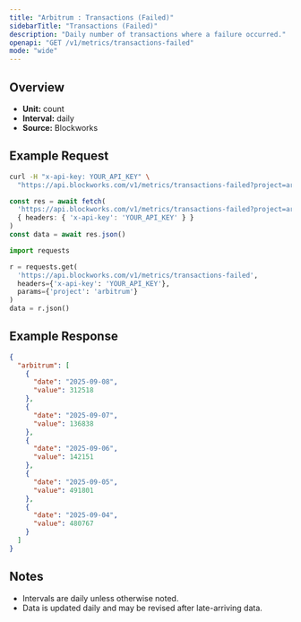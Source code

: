 ```yaml
---
title: "Arbitrum : Transactions (Failed)"
sidebarTitle: "Transactions (Failed)"
description: "Daily number of transactions where a failure occurred."
openapi: "GET /v1/metrics/transactions-failed"
mode: "wide"
---
```


## Overview

- **Unit:** count
- **Interval:** daily
- **Source:** Blockworks

## Example Request

<CodeGroup>

```bash cURL
curl -H "x-api-key: YOUR_API_KEY" \
  "https://api.blockworks.com/v1/metrics/transactions-failed?project=arbitrum"
```

```typescript TypeScript
const res = await fetch(
  'https://api.blockworks.com/v1/metrics/transactions-failed?project=arbitrum',
  { headers: { 'x-api-key': 'YOUR_API_KEY' } }
)
const data = await res.json()
```

```python Python
import requests

r = requests.get(
  'https://api.blockworks.com/v1/metrics/transactions-failed',
  headers={'x-api-key': 'YOUR_API_KEY'},
  params={'project': 'arbitrum'}
)
data = r.json()
```

</CodeGroup>

## Example Response

```json
{
  "arbitrum": [
    {
      "date": "2025-09-08",
      "value": 312518
    },
    {
      "date": "2025-09-07",
      "value": 136838
    },
    {
      "date": "2025-09-06",
      "value": 142151
    },
    {
      "date": "2025-09-05",
      "value": 491801
    },
    {
      "date": "2025-09-04",
      "value": 480767
    }
  ]
}
```

## Notes
- Intervals are daily unless otherwise noted.
- Data is updated daily and may be revised after late-arriving data.
